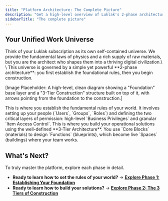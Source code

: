 ```yaml
---
title: "Platform Architecture: The Complete Picture"
description: "Get a high-level overview of Luklak's 2-phase architecture, from establishing the foundational rules to constructing your business with the 3 Tiers of Building."
sidebarTitle: "The complete picture"
---
```


## Your Unified Work Universe

<Check>
  Think of your Luklak subscription as its own self-contained universe. We provide the fundamental laws of physics and a rich supply of raw materials, but you are the architect who shapes them into a thriving digital civilization.\
  \
  This universe is governed by a simple yet powerful **2-phase architecture**: you first establish the foundational rules, then you begin construction.
</Check>

[Image Placeholder: A high-level, clean diagram showing a "Foundation" base layer and a "3-Tier Construction" structure built on top of it, with arrows pointing from the foundation to the construction.]

<CardGroup cols={2}>
  <Card title="Phase 1: The Foundation" icon="landmark" iconType="duotone">
    This is where you establish the fundamental rules of your world. It involves setting up your people (`Users`, `Groups`, `Roles`) and defining the two critical layers of permission: high-level `Business Privileges` and granular `Item Access Control`.
  </Card>
  <Card title="Phase 2: The Construction" icon="sitemap" iconType="duotone">
    This is where you build your operational solutions using the well-defined **3-Tier Architecture**. You use `Core Blocks` (materials) to design `Functions` (blueprints), which become live `Spaces` (buildings) where your team works.
  </Card>
</CardGroup>

## What's Next?

To truly master the platform, explore each phase in detail.

- **Ready to learn how to set the rules of your world?**
  → [**Explore Phase 1: Establishing Your Foundation**](/platform/foundation)
- **Ready to learn how to build your solutions?**
  → [**Explore Phase 2: The 3 Tiers of Construction**](/platform/construction)